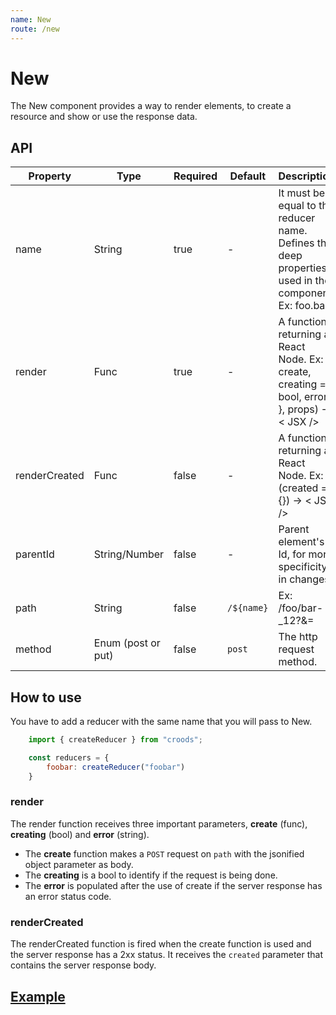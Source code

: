 ```yaml
---
name: New
route: /new
---
```



# New

The New component provides a way to render elements, to create a resource and show or use the response data.

## API

|Property|Type|Required|Default|Description|
|--- |--- |--- |--- |--- |
|name|String|true|-|It must be equal to the reducer name. Defines the deep properties used in the component. Ex: foo.bar|
|render|Func|true|-|A function returning a React Node. Ex: ({ create, creating = bool, error }, props) -> < JSX />|
|renderCreated|Func|false|-|A function returning a React Node. Ex: (created = {}) -> < JSX />|
|parentId|String/Number|false|-|Parent element's Id, for more specificity in changes.|
|path|String|false|`/${name}`|Ex: /foo/bar-_12?&=|
|method|Enum (post or put)|false|`post`|The http request method.|


## How to use

You have to add a reducer with the same name that you will pass to New.
```javascript
    import { createReducer } from "croods";

    const reducers = {
        foobar: createReducer("foobar")
    }
```

### render

The render function receives three important parameters, **create** (func), **creating** (bool) and **error** (string).
- The **create** function makes a `POST` request on `path` with the jsonified object parameter as body.
- The **creating** is a bool to identify if the request is being done.
- The **error** is populated after the use of create if the server response has an error status code.

### renderCreated

The renderCreated function is fired when the create function is used and the server response has a 2xx status.
It receives the `created` parameter that contains the server response body.


## [Example](https://github.com/SeasonedSoftware/croods/blob/master/example/src/colors/New.js)